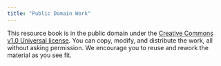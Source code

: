 ```yaml
---
title: "Public Domain Work"
---
```


This resource book is in the public domain under the [Creative Commons v1.0 Universal license](https://creativecommons.org/publicdomain/zero/1.0/).  You can copy, modify, and distribute the work, all without asking permission. We encourage you to reuse and rework the material as you see fit.
